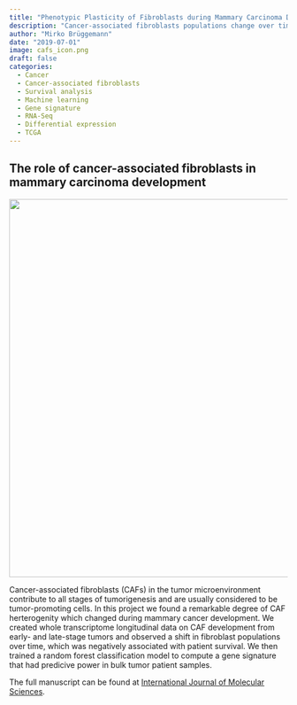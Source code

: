 ```yaml
---
title: "Phenotypic Plasticity of Fibroblasts during Mammary Carcinoma Development"
description: "Cancer-associated fibroblasts populations change over time during mammary carcinoma tumor development"
author: "Mirko Brüggemann"
date: "2019-07-01"
image: cafs_icon.png
draft: false
categories:
  - Cancer
  - Cancer-associated fibroblasts
  - Survival analysis
  - Machine learning
  - Gene signature
  - RNA-Seq
  - Differential expression
  - TCGA
---
```


## The role of cancer-associated fibroblasts in mammary carcinoma development

![](./cafs.png){width="683"}

Cancer-associated fibroblasts (CAFs) in the tumor microenvironment contribute to all stages of tumorigenesis and are usually considered to be tumor-promoting cells. In this project we found a remarkable degree of CAF herterogenity which changed during mammary cancer development. We created whole transcriptome longitudinal data on CAF development from early- and late-stage tumors and observed a shift in fibroblast populations over time, which was negatively associated with patient survival. We then trained a random forest classification model to compute a gene signature that had predicive power in bulk tumor patient samples.

The full manuscript can be found at [International Journal of Molecular Sciences](https://www.mdpi.com/1422-0067/20/18/4438).
